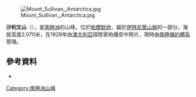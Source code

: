 [[Image:Mount_Sullivan,_Antarctica.jpg|thumb]]

{{coord|69|39|S|63|49|W|display=title}}

'''沙利文山'''（{{lang-en|Mount Sullivan}}），是[[南極洲|南極洲]]的山峰，位於[[帕爾默地|帕爾默地]]，屬於[[伊特尼蒂山脈|伊特尼蒂山脈]]的一部分，海拔高度2,070米，在1928年由[[澳大利亞|澳大利亞]]探險家拍攝空中照片，現時由[[南極條約體系|南極條約體系]]管理。

==參考資料==
*{{usgs-gazetteer}}

{{Antarctica-geo-stub}}
[[Category:南極洲山峰|Category:南極洲山峰]]